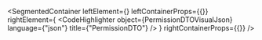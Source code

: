 
<SegmentedContainer
  leftElement={<PermissionDTODesc />}
  leftContainerProps={{}}
  rightElement={
    <CodeHighlighter
      object={PermissionDTOVisualJson}
      language={"json"}
      title={"PermissionDTO"}
    />
  }
  rightContainerProps={{}}
/>

<div
  class={"spacer"}
/>


